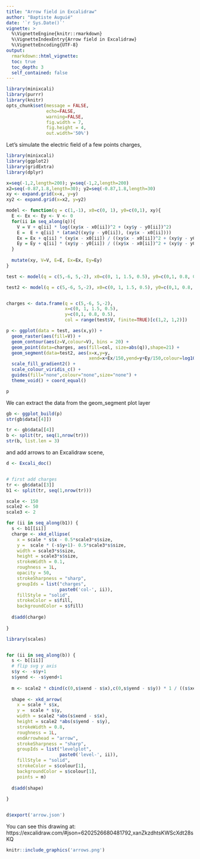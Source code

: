 ```yaml
---
title: "Arrow field in Excalidraw"
author: "Baptiste Auguié"
date: '`r Sys.Date()`'
vignette: >
  %\VignetteEngine{knitr::rmarkdown}
  %\VignetteIndexEntry{Arrow field in Excalidraw}
  %\VignetteEncoding{UTF-8}
output:
  rmarkdown::html_vignette:
  toc: true
  toc_depth: 3
  self_contained: false
---
```


```r
library(minixcali)
library(purrr)
library(knitr)
opts_chunk$set(message = FALSE, 
               echo=FALSE,
               warning=FALSE,
               fig.width = 7,
               fig.height = 4, 
               out.width='50%')

```

Let's simulate the electric field of a few points charges,

```r
library(minixcali)
library(ggplot2)
library(gridExtra)
library(dplyr)

x=seq(-1,2,length=200); y=seq(-1,2,length=200)
x2=seq(-0.87,1.8,length=30); y2=seq(-0.87,1.8,length=30)
xy <- expand.grid(x=x, y=y)
xy2 <- expand.grid(x=x2, y=y2)

model <- function(q = c(1,-1), x0=c(0, 1), y0=c(0,1), xy){
  E <- Ex <- Ey <- V <- 0
  for(ii in seq_along(q)){
    V = V + q[ii] * log((xy$x - x0[ii])^2 + (xy$y - y0[ii])^2)
    E =  E + q[ii] * (atan2((xy$y - y0[ii]), (xy$x - x0[ii])))
    Ex = Ex + q[ii] * (xy$x - x0[ii]) / ((xy$x - x0[ii])^2 + (xy$y - y0[ii])^2)^(1)
    Ey = Ey + q[ii] * (xy$y - y0[ii]) / ((xy$x - x0[ii])^2 + (xy$y - y0[ii])^2)^(1)
  }
  
  mutate(xy, V=V, E=E, Ex=Ex, Ey=Ey)
}

test <- model(q = c(5,-6, 5,-2), x0=c(0, 1, 1.5, 0.5), y0=c(0,1, 0.8, 0.5), xy=xy)

test2 <- model(q = c(5,-6, 5,-2), x0=c(0, 1, 1.5, 0.5), y0=c(0,1, 0.8, 0.5), xy=xy2)


charges <- data.frame(q = c(5,-6, 5,-2), 
                      x=c(0, 1, 1.5, 0.5), 
                      y=c(0,1, 0.8, 0.5), 
                      col = range(test$V, finite=TRUE)[c(1,2, 1,2)])

p <- ggplot(data = test, aes(x,y)) + 
  geom_raster(aes(fill=V)) +
  geom_contour(aes(z=V,colour=V), bins = 20) +
  geom_point(data=charges, aes(fill=col, size=abs(q)),shape=21) +
  geom_segment(data=test2, aes(x=x,y=y,
                               xend=x+Ex/150,yend=y+Ey/150,colour=log10(sqrt(Ex^2+Ey^2)))) +
  scale_fill_gradient2() +
  scale_colour_viridis_c() +
  guides(fill="none",colour="none",size="none") +
  theme_void() + coord_equal()

p
```

We can extract the data from the geom_segment plot layer 

```r

gb <- ggplot_build(p)
str(gb$data[[4]])

tr <- gb$data[[4]]
b <- split(tr, seq(1,nrow(tr)))
str(b, list.len = 3)
```

and add arrows to an Excalidraw scene,

```r
d <- Excali_doc()


# first add charges
tr <- gb$data[[3]]
b1 <- split(tr, seq(1,nrow(tr)))

scale <- 150
scale2 <- 50
scale3 <- 2

for (ii in seq_along(b1)) {
  s <- b1[[ii]]
  charge <- xkd_ellipse(
    x = scale * s$x - 0.5*scale3*s$size,
    y =  scale * (-s$y+1)- 0.5*scale3*s$size,
    width = scale3*s$size,
    height = scale3*s$size,
    strokeWidth = 0.1,
    roughness = 1L,
    opacity = 50,
    strokeSharpness = "sharp",
    groupIds = list("charges",
                    paste0('col-', ii)),
    fillStyle = "solid",
    strokeColor = s$fill,
    backgroundColor = s$fill)
  
  d$add(charge)
  
}

library(scales)


for (ii in seq_along(b)) {
  s <- b[[ii]]
  # flip svg y axis
  s$y <- -s$y+1
  s$yend <- -s$yend+1
  
  m <- scale2 * cbind(c(0,s$xend - s$x),c(0,s$yend - s$y)) * 1 / ((s$xend - s$x)^2 + (s$yend - s$y)^2)^(0.3)
  
  shape <- xkd_arrow(
    x = scale * s$x,
    y =  scale * s$y,
    width = scale2 *abs(s$xend - s$x),
    height = scale2 *abs(s$yend - s$y),
    strokeWidth = 0.8,
    roughness = 1L,
    endArrowhead = "arrow",
    strokeSharpness = "sharp",
    groupIds = list("levelplot",
                    paste0('level-', ii)),
    fillStyle = "solid",
    strokeColor = s$colour[1],
    backgroundColor = s$colour[1],
    points = m)
  
  d$add(shape)
  
}


d$export('arrow.json')
```

You can see this drawing at:  https://excalidraw.com/#json=6202526680481792,xanZkzdhtsKWScXdt28sKQ


```r
knitr::include_graphics('arrows.png')
```


